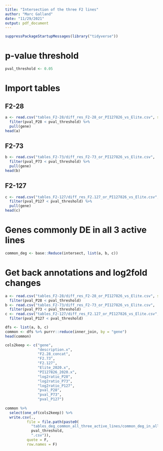 ```yaml
---
title: "Intersection of the three F2 lines"
author: "Marc Galland"
date: "11/29/2021"
output: pdf_document
---
```


```r
suppressPackageStartupMessages(library("tidyverse"))
```

# p-value threshold
```r
pval_threshold <- 0.05
```


# Import tables

## F2-28
```r
a <- read.csv("tables_F2-28/diff_res_F2-28_or_PI127826_vs_Elite.csv", stringsAsFactors = FALSE) %>% 
  filter(pval_P28 < pval_threshold) %>% 
  pull(gene) 
head(a)
```
## F2-73
```r
b <- read.csv("tables_F2-73/diff_res_F2-73_or_PI127826_vs_Elite.csv",  stringsAsFactors = FALSE) %>% 
  filter(pval_P73 < pval_threshold) %>% 
  pull(gene)
head(b)
```

## F2-127
```r
c <- read.csv("tables_F2-127/diff_res_F2.127_or_PI127826_vs_Elite.csv", stringsAsFactors = FALSE) %>% 
  filter(pval_P127 < pval_threshold) %>% 
  pull(gene) 
head(c)
```
# Genes commonly DE in all 3 active lines

```r
common_deg <- base::Reduce(intersect, list(a, b, c))
```

# Get back annotations and log2fold changes

```r
a <- read.csv("tables_F2-28/diff_res_F2-28_or_PI127826_vs_Elite.csv", stringsAsFactors = FALSE) %>% 
  filter(pval_P28 < pval_threshold)
b <- read.csv("tables_F2-73/diff_res_F2-73_or_PI127826_vs_Elite.csv",  stringsAsFactors = FALSE) %>% 
  filter(pval_P73 < pval_threshold)
c <- read.csv("tables_F2-127/diff_res_F2.127_or_PI127826_vs_Elite.csv", stringsAsFactors = FALSE) %>% 
  filter(pval_P127 < pval_threshold)
```

```r
dfs <- list(a, b, c)
common <- dfs %>% purrr::reduce(inner_join, by = "gene") 
head(common)
```
```r
cols2keep <- c("gene",
               "description.x",
               "F2.28_concat",
               "F2.73",
               "F2.127",
               "Elite_2020.x",
               "PI127826_2020.x",
               "log2ratio_P28",
               "log2ratio_P73",
               "log2ratio_P127",
               "pval_P28",
               "pval_P73",
               "pval_P127")
               
common %>% 
  select(one_of(cols2keep)) %>% 
  write.csv(., 
          file = file.path(paste0(
            "tables_deg_common_all_three_active_lines/common_deg_in_all_three_active_lines_pval", 
            pval_threshold, 
            ".csv")), 
          quote = F, 
          row.names = F)
```

